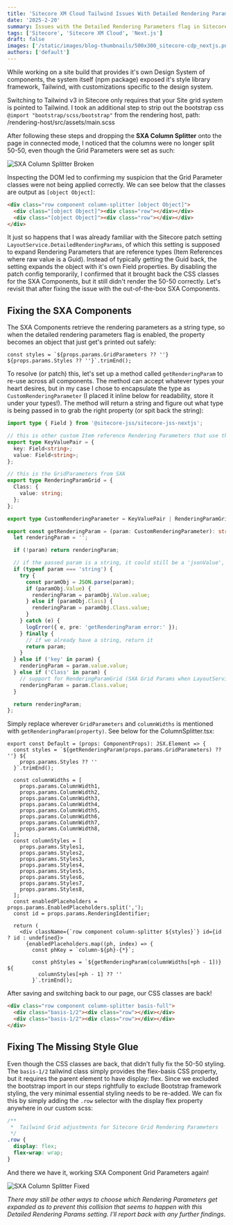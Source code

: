 ```yaml
---
title: 'Sitecore XM Cloud Tailwind Issues With Detailed Rendering Parameters Flag Enabled'
date: '2025-2-20'
summary: Issues with the Detailed Rendering Parameters flag in Sitecore XM Cloud with Tailwind CSS are addressed. A solution is provided to fix the SXA Components by creating a method to handle rendering parameters and re-adding essential styling for proper display.
tags: ['Sitecore', 'Sitecore XM Cloud', 'Next.js']
draft: false
images: ['/static/images/blog-thumbnails/500x300_sitecore-cdp_nextjs.png']
authors: ['default']
---
```


While working on a site build that provides it's own Design System of components, the system itself (npm package) exposed it's style library framework, Tailwind, with customizations specific to the design system.

Switching to Tailwind v3 in Sitecore only requires that your Site grid system is pointed to Tailwind. I took an additional step to strip out the bootstrap css `@import "bootstrap/scss/bootstrap"` from the rendering host, path: /rendering-host/src/assets/main.scss

After following these steps and dropping the <b>SXA Column Splitter</b> onto the page in connected mode, I noticed that the columns were no longer split 50-50, even though the Grid Parameters were set as such:

![SXA Column Splitter Broken](/static/images/blog-content-images/2025-02-20_xmcloud-col-splitter-broken.png)

Inspecting the DOM led to confirming my suspicion that the Grid Parameter classes were not being applied correctly. We can see below that the classes are output as `[object Object]`:

```html
<div class="row component column-splitter [object Object]">
  <div class="[object Object]"><div class="row"></div></div>
  <div class="[object Object]"><div class="row"></div></div>
</div>
```

It just so happens that I was already familiar with the Sitecore patch setting `LayoutService.DetailedRenderingParams`, of which this setting is supposed to expand Rendering Parameters that are reference types (Item References where raw value is a Guid). Instead of typically getting the Guid back, the setting expands the object with it's own Field properties. By disabling the patch config temporarily, I confirmed that it brought back the CSS classes for the SXA Components, but it still didn't render the 50-50 correctly. Let's revisit that after fixing the issue with the out-of-the-box SXA Components.

## Fixing the SXA Components
The SXA Components retrieve the rendering parameters as a string type, so when the detailed rendering parameters flag is enabled, the property becomes an object that just get's printed out safely:

```tsx
const styles = `${props.params.GridParameters ?? ''} ${props.params.Styles ?? ''}`.trimEnd();
```

To resolve (or patch) this, let's set up a method called `getRenderingParam` to re-use across all components. The method can accept whatever types your heart desires, but in my case I chose to encapsulate the type as `CustomRenderingParameter` (I placed it inline below for readability, store it under your types!). The method will return a string and figure out what type is being passed in to grab the right property (or spit back the string):

```ts
import type { Field } from '@sitecore-jss/sitecore-jss-nextjs';

// this is other custom Item reference Rendering Parameters that use the same template
export type KeyValuePair = {
  key: Field<string>;
  value: Field<string>;
};

// this is the GridParameters from SXA
export type RenderingParamGrid = {
  Class: {
    value: string;
  };
};

export type CustomRenderingParameter = KeyValuePair | RenderingParamGrid | string | null;

export const getRenderingParam = (param: CustomRenderingParameter): string => {
  let renderingParam = '';

  if (!param) return renderingParam;

  // if the passed param is a string, it could still be a 'jsonValue', so try to parse it first, then fallback to the string
  if (typeof param === 'string') {
    try {
      const paramObj = JSON.parse(param);
      if (paramObj.Value) {
        renderingParam = paramObj.Value.value;
      } else if (paramObj.Class) {
        renderingParam = paramObj.Class.value;
      }
    } catch (e) {
      logError({ e, pre: 'getRenderingParam error:' });
    } finally {
      // if we already have a string, return it
      return param;
    }
  } else if ('key' in param) {
    renderingParam = param.value.value;
  } else if ('Class' in param) {
    // support for RenderingParamGrid (SXA Grid Params when LayoutService.DetailedRenderingParams = true)
    renderingParam = param.Class.value;
  }

  return renderingParam;
};
```

Simply replace wherever `GridParameters` and `columnWidths` is mentioned with `getRenderingParam(property)`. See below for the ColumnSplitter.tsx:

```tsx
export const Default = (props: ComponentProps): JSX.Element => {
  const styles = `${getRenderingParam(props.params.GridParameters) ?? ''} ${
    props.params.Styles ?? ''
  }`.trimEnd();

  const columnWidths = [
    props.params.ColumnWidth1,
    props.params.ColumnWidth2,
    props.params.ColumnWidth3,
    props.params.ColumnWidth4,
    props.params.ColumnWidth5,
    props.params.ColumnWidth6,
    props.params.ColumnWidth7,
    props.params.ColumnWidth8,
  ];
  const columnStyles = [
    props.params.Styles1,
    props.params.Styles2,
    props.params.Styles3,
    props.params.Styles4,
    props.params.Styles5,
    props.params.Styles6,
    props.params.Styles7,
    props.params.Styles8,
  ];
  const enabledPlaceholders = props.params.EnabledPlaceholders.split(',');
  const id = props.params.RenderingIdentifier;

  return (
    <div className={`row component column-splitter ${styles}`} id={id ? id : undefined}>
      {enabledPlaceholders.map((ph, index) => {
        const phKey = `column-${ph}-{*}`;

        const phStyles = `${getRenderingParam(columnWidths[+ph - 1])} ${
          columnStyles[+ph - 1] ?? ''
        }`.trimEnd();
```

After saving and switching back to our page, our CSS classes are back!

```html
<div class="row component column-splitter basis-full">
  <div class="basis-1/2"><div class="row"></div></div>
  <div class="basis-1/2"><div class="row"></div></div>
</div>
```
## Fixing The Missing Style Glue
Even though the CSS classes are back, that didn't fully fix the 50-50 styling. The `basis-1/2` tailwind class simply provides the flex-basis CSS property, but it requires the parent element to have display: flex. Since we excluded the bootstrap import in our steps rightfully to exclude Bootstrap framework styling, the very minimal essential styling needs to be re-added. We can fix this by simply adding the `.row` selector with the display flex property anywhere in our custom scss:

```scss
/** 
 *  Tailwind Grid adjustments for Sitecore Grid Rendering Parameters
 */
.row {
  display: flex;
  flex-wrap: wrap;
}
```

And there we have it, working SXA Component Grid Parameters again!

![SXA Column Splitter Fixed](/static/images/blog-content-images/2025-02-20_xmcloud-col-splitter-fixed.png)

<i>There may still be other ways to choose which Rendering Parameters get expanded as to prevent this collision that seems to happen with this Detailed Rendering Params setting. I'll report back with any further findings.</i>